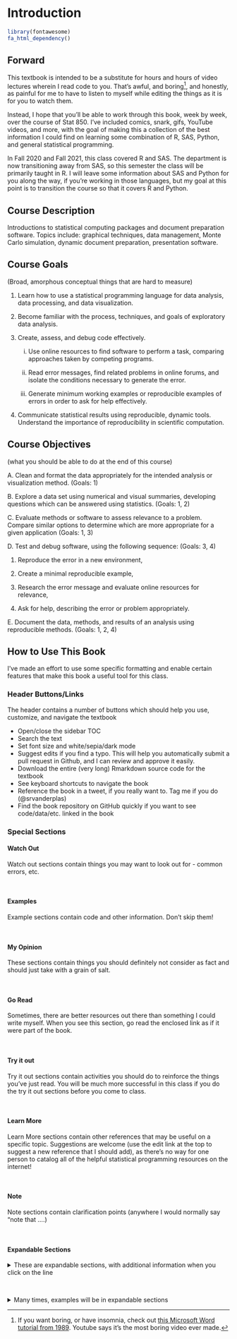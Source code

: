 # Introduction {-}

```r
library(fontawesome)
fa_html_dependency()
```

## Forward {-}

This textbook is intended to be a substitute for hours and hours of video lectures wherein I read code to you. That's awful, and boring^[If you want boring, or have insomnia, check out [this Microsoft Word tutorial from 1989](https://www.youtube.com/watch?v=Jk71bPz5VLo). Youtube says it's the most boring video ever made.], and honestly, as painful for me to have to listen to myself while editing the things as it is for you to watch them.

Instead, I hope  that you'll be able to work through this book, week by week, over the course of Stat 850. I've included comics, snark, gifs, YouTube videos, and more, with the goal of making this a collection of the best information I could find on learning some combination of R, SAS, Python, and general statistical programming. 

In Fall 2020 and Fall 2021, this class covered R and SAS. The department is now transitioning away from SAS, so this semester the class will be primarily taught in R. I will leave some information about SAS and Python for you along the way, if you're working in those languages, but my goal at this point is to transition the course so that it covers R and Python. 


## Course Description {-}

Introductions to statistical computing packages and document preparation software. Topics include: graphical techniques, data management, Monte Carlo simulation, dynamic document preparation, presentation software.

## Course Goals {-}

(Broad, amorphous conceptual things that are hard to measure)

1. Learn how to use a statistical programming language for data analysis, data processing, and data visualization.

2. Become familiar with the process, techniques, and goals of exploratory data analysis.

3. Create, assess, and debug code effectively.

    i. Use online resources to find software to perform a task, comparing approaches taken by competing programs.
    
    ii. Read error messages, find related problems in online forums, and isolate the conditions necessary to generate the error.
    
    iii. Generate minimum working examples or reproducible examples of errors in order to ask for help effectively.

4. Communicate statistical results using reproducible, dynamic tools. Understand the importance of reproducibility in scientific computation.

## Course Objectives {-}

(what you should be able to do at the end of this course)

A. Clean and format the data appropriately for the intended analysis or visualization method. (Goals: 1)

B. Explore a data set using numerical and visual summaries, developing questions which can be answered using statistics. (Goals: 1, 2)

C. Evaluate methods or software to assess relevance to a problem. Compare similar options to determine which are more appropriate for a given application (Goals: 1, 3)

D. Test and debug software, using the following sequence: (Goals: 3, 4)

   1. Reproduce the error in a new environment,
  
   2. Create a minimal reproducible example,
  
   3. Research the error message and evaluate online resources for relevance,
   
   4. Ask for help, describing the error or problem appropriately.

E. Document the data, methods, and results of an analysis using reproducible methods. (Goals: 1, 2, 4)


## How to Use This Book {-}

I've made an effort to use some specific formatting and enable certain features that make this book a useful tool for this class.

### Header Buttons/Links {-}

The header contains a number of buttons which should help you use, customize, and navigate the textbook

- <i class="fa fa-align-justify"></i> Open/close the sidebar TOC
- <i class="fa fa-search"></i> Search the text
- <i class="fa fa-font"></i> Set font size and white/sepia/dark mode
- <i class="fa fa-edit"></i> Suggest edits if you find a typo. This will help you automatically submit a pull request in Github, and I can review and approve it easily.
- <i class="fa fa-download"></i> Download the entire (very long) Rmarkdown source code for the textbook
- <i class="fa fa-info"></i> See keyboard shortcuts to navigate the book
- <i class="fab fa-twitter"></i> Reference the book in a tweet, if you really want to. Tag me if you do (\@srvanderplas)
- <i class="fab fa-github"></i> Find the book repository on GitHub quickly if you want to see code/data/etc. linked in the book


### Special Sections {-}


::: watchout

#### Watch Out {-}

Watch out sections contain things you may want to look out for - common errors, etc.

:::

&nbsp;

::: ex

#### Examples {-}

Example sections contain code and other information. Don't skip them!

:::

&nbsp;

::: my-opinion

#### My Opinion {-}

These sections contain things you should definitely not consider as fact and should just take with a grain of salt. 

:::

&nbsp;

::: go-read

#### Go Read {-}

Sometimes, there are better resources out there than something I could write myself. When you see this section, go read the enclosed link as if it were part of the book.

:::

&nbsp;

::: tryitout

#### Try it out {-}

Try it out sections contain activities you should do to reinforce the things you've just read. You will be much more successful in this class if you do the try it out sections before you come to class.

:::

&nbsp;

::: learn-more

#### Learn More {-}

Learn More sections contain other references that may be useful on a specific topic. Suggestions are welcome (use the edit link at the top to suggest a new reference that I should add), as there's no way for one person to catalog all of the helpful statistical programming resources on the internet!

:::

&nbsp;

::: note

#### Note {-}

Note sections contain clarification points (anywhere I would normally say "note that ....) 

:::


&nbsp;

#### Expandable Sections {-}

<details><summary>These are expandable sections, with additional information when you click on the line</summary>

This additional information may be information that is helpful but not essential, or it may be that an example just takes a LOT of space and I want to make sure you can skim the book without having to scroll through a ton of output.
</details>

&nbsp;

<details class="ex"><summary>Many times, examples will be in expandable sections</summary>
This keeps the code and output from obscuring the actual information in the textbook that I want you to retain. You can always look up the syntax, but you do need to absorb the details I've written out.
</details>


